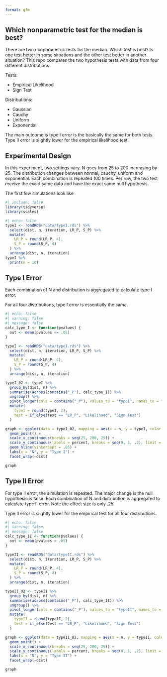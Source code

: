 ```yaml
---
format: gfm
---
```


## Which nonparametric test for the median is best?

There are two nonparametric tests for the median. Which test is best? Is one test better in some situations and the other test better in another situation? This repo compares the two hypothesis tests with data from four different distributions.

Tests:

-   Empirical Likelihood
-   Sign Test

Distributions:

-   Gaussian
-   Cauchy
-   Uniform
-   Exponential

The main outcome is type I error is the basically the same for both tests. Type II error is slightly lower for the empirical likelihood test.

## Experimental Design

In this experiment, two settings vary. N goes from 25 to 200 increasing by 25. The distribution changes between normal, cauchy, uniform and exponential. Each combination is repeated 100 times. Per row, the two test receive the exact same data and have the exact same null hypothesis.

The first few simulations look like 
```r
#| include: false
library(tidyverse)
library(scales)
```

```r
#| echo: false
typeI <- readRDS("data/typeI.rds") %>%
  select(dist, n, iteration, LR_P, S_P) %>%
  mutate(
    LR_P = round(LR_P, 4),
    S_P = round(S_P, 4)
  ) %>%
  arrange(dist, n, iteration)
typeI %>%
  print(n = 10)
```


## Type I Error

Each combination of N and distribution is aggregated to calculate type I error. 

For all four distributions, type I error is essentially the same.

```r
#| echo: false
#| warning: false
#| message: false
calc_type_I <- function(pvalues) {
  out <- mean(pvalues <= .05)
}

typeI <- readRDS("data/typeI.rds") %>%
  select(dist, n, iteration, LR_P, S_P) %>%
  mutate(
    LR_P = round(LR_P, 4),
    S_P = round(S_P, 4)
  ) %>%
  arrange(dist, n, iteration)

typeI_02 <- typeI %>%
  group_by(dist, n) %>%
  summarise(across(contains("_P"), calc_type_I)) %>%
  ungroup() %>%
  pivot_longer(cols = contains("_P"), values_to = "typeI", names_to = "test") %>%
  mutate(
    typeI = round(typeI, 2),
    test = if_else(test == "LR_P", "Likelihood", "Sign Test")
  )

graph <- ggplot(data = typeI_02, mapping = aes(x = n, y = typeI, color = test)) +
  geom_point() +
  scale_x_continuous(breaks = seq(25, 200, 25)) +
  scale_y_continuous(labels = percent, breaks = seq(0, 1, .2), limit = c(0, 1)) +
  geom_hline(yintercept = .05) +
  labs(x = "N", y = "Type I") +
  facet_wrap(~dist)

graph
```
## Type II Error
For type II error, the simulation is repeated. The major change is the null hypothesis is false. Each combination of N and distribution is aggregated to calculate type II error. Note the effect size is only .25.

Type II error is slightly lower for the empirical test for all four distributions.

```r
#| echo: false
#| warning: false
#| message: false
calc_type_II <- function(pvalues) {
  out <- mean(pvalues > .05)
}

typeII <- readRDS("data/typeII.rds") %>%
  select(dist, n, iteration, LR_P, S_P) %>%
  mutate(
    LR_P = round(LR_P, 4),
    S_P = round(S_P, 4)
  ) %>%
  arrange(dist, n, iteration)

typeII_02 <- typeII %>%
  group_by(dist, n) %>%
  summarise(across(contains("_P"), calc_type_II)) %>%
  ungroup() %>%
  pivot_longer(cols = contains("_P"), values_to = "typeII", names_to = "test") %>%
  mutate(
    typeII = round(typeII, 2),
    test = if_else(test == "LR_P", "Likelihood", "Sign Test")
  )

graph <- ggplot(data = typeII_02, mapping = aes(x = n, y = typeII, color = test)) +
  geom_point() +
  scale_x_continuous(breaks = seq(25, 200, 25)) +
  scale_y_continuous(labels = percent, breaks = seq(0, 1, .2), limit = c(0, 1)) +
  labs(x = "N", y = "Type II") +
  facet_wrap(~dist)

graph
```
